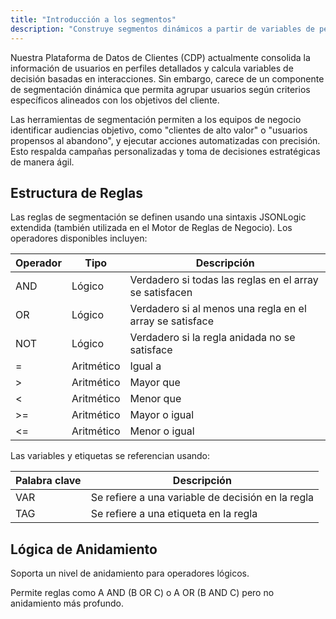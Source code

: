 ```yaml
---
title: "Introducción a los segmentos"
description: "Construye segmentos dinámicos a partir de variables de perfil y etiquetas."
---
```

Nuestra Plataforma de Datos de Clientes (CDP) actualmente consolida la información de usuarios en perfiles detallados y calcula variables de decisión basadas en interacciones. Sin embargo, carece de un componente de segmentación dinámica que permita agrupar usuarios según criterios específicos alineados con los objetivos del cliente.

Las herramientas de segmentación permiten a los equipos de negocio identificar audiencias objetivo, como "clientes de alto valor" o "usuarios propensos al abandono", y ejecutar acciones automatizadas con precisión. Esto respalda campañas personalizadas y toma de decisiones estratégicas de manera ágil.

## Estructura de Reglas

Las reglas de segmentación se definen usando una sintaxis JSONLogic extendida (también utilizada en el Motor de Reglas de Negocio). Los operadores disponibles incluyen:

| Operador | Tipo       | Descripción                                        |
| -------- | ---------- | -------------------------------------------------- |
| AND      | Lógico     | Verdadero si todas las reglas en el array se satisfacen       |
| OR       | Lógico     | Verdadero si al menos una regla en el array se satisface|
| NOT      | Lógico     | Verdadero si la regla anidada no se satisface           |
| =        | Aritmético | Igual a                                           |
| &gt;     | Aritmético | Mayor que                                       |
| &lt;     | Aritmético | Menor que                                          |
| &gt;=    | Aritmético | Mayor o igual                                   |
| &lt;=    | Aritmético | Menor o igual                                      |

Las variables y etiquetas se referencian usando:

| Palabra clave | Descripción                        |
|---------------|------------------------------------|
| VAR     | Se refiere a una variable de decisión en la regla |
| TAG     | Se refiere a una etiqueta en la regla        |

## Lógica de Anidamiento

Soporta un nivel de anidamiento para operadores lógicos.

Permite reglas como A AND (B OR C) o A OR (B AND C) pero no anidamiento más profundo.
